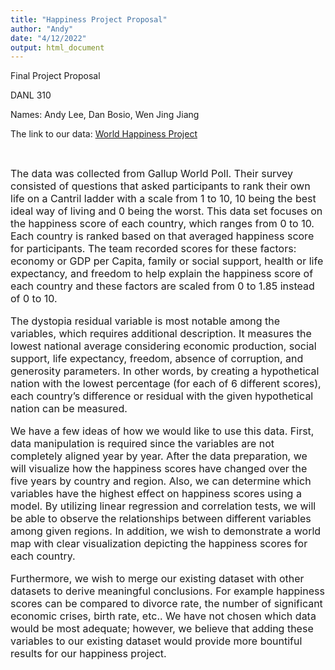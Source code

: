 ```yaml
---
title: "Happiness Project Proposal"
author: "Andy"
date: "4/12/2022"
output: html_document
---
```

Final Project Proposal <br>  

DANL 310  

Names: Andy Lee, Dan Bosio, Wen Jing Jiang  


The link to our data: [World Happiness Project](https://www.kaggle.com/unsdsn/world-happiness)
<br>  

<br>  

<font size = "3">The data was collected from Gallup World Poll. Their survey consisted of questions that asked participants to rank their own life on a Cantril ladder with a scale from 1 to 10, 10 being the best ideal way of living and 0 being the worst. This data set focuses on the happiness score of each country, which ranges from 0 to 10. Each country is ranked based on that averaged happiness score for participants. The team recorded scores for these factors: economy or GDP per Capita, family or social support, health or life expectancy, and freedom to help explain the happiness score of each country and these factors are scaled from 0 to 1.85 instead of 0 to 10.
<br>  

The dystopia residual variable is most notable among the variables, which requires additional description. It measures the lowest national average considering economic production, social support, life expectancy, freedom, absence of corruption, and generosity parameters. In other words, by creating a hypothetical nation with the lowest percentage (for each of 6 different scores), each country's difference or residual with the given hypothetical nation can be measured.
<br>  
	
We have a few ideas of how we would like to use this data. First, data manipulation is required since the variables are not completely aligned year by year. After the data preparation, we will visualize how the happiness scores have changed over the five years by country and region. Also, we can determine which variables have the highest effect on happiness scores using a model. By utilizing linear regression and correlation tests, we will be able to observe the relationships between different variables among given regions. In addition, we wish to demonstrate a world map with clear visualization depicting the happiness scores for each country.
<br>  

Furthermore, we wish to merge our existing dataset with other datasets to derive meaningful conclusions. For example happiness scores can be compared to divorce rate, the number of significant economic crises, birth rate, etc.. We have not chosen which data would be most adequate; however, we believe that adding these variables to our existing dataset would provide more bountiful results for our happiness project.</font>

